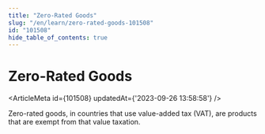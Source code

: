 ```yaml
---
title: "Zero-Rated Goods"
slug: "/en/learn/zero-rated-goods-101508"
id: "101508"
hide_table_of_contents: true
---
```



# Zero-Rated Goods

<ArticleMeta id={101508} updatedAt={'2023-09-26 13:58:58'} />
<div className='border-solid border-b border-t-0 my-4 border-[var(--ifm-color-gray-300)]' />

Zero-rated goods, in countries that use value-added tax (VAT), are products that are exempt from that value taxation.

